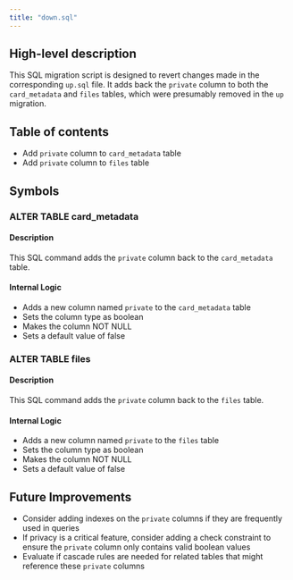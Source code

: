```yaml
---
title: "down.sql"
---
```


## High-level description
This SQL migration script is designed to revert changes made in the corresponding `up.sql` file. It adds back the `private` column to both the `card_metadata` and `files` tables, which were presumably removed in the `up` migration.

## Table of contents
- Add `private` column to `card_metadata` table
- Add `private` column to `files` table

## Symbols

### ALTER TABLE card_metadata
#### Description
This SQL command adds the `private` column back to the `card_metadata` table.

#### Internal Logic
- Adds a new column named `private` to the `card_metadata` table
- Sets the column type as boolean
- Makes the column NOT NULL
- Sets a default value of false

### ALTER TABLE files
#### Description
This SQL command adds the `private` column back to the `files` table.

#### Internal Logic
- Adds a new column named `private` to the `files` table
- Sets the column type as boolean
- Makes the column NOT NULL
- Sets a default value of false

## Future Improvements
- Consider adding indexes on the `private` columns if they are frequently used in queries
- If privacy is a critical feature, consider adding a check constraint to ensure the `private` column only contains valid boolean values
- Evaluate if cascade rules are needed for related tables that might reference these `private` columns
